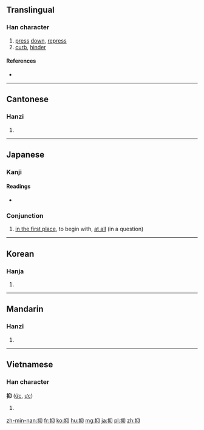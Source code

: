 ==Translingual==

===Han character===
{{Han char|rn=64|rad=手|as=04|sn=7|four=5702<sub>0</sub>|canj=手竹女中 (QHVL)|ids=⿰[[扌]][[卬]]}}

# [[press]] [[down]], [[repress]]
# [[curb]], [[hinder]]

====References====
* {{Han ref|kx=0421.090|dkj=11883|dj=0768.090|hdz=31841.070|uh=6291|ud=25233|bh=A7ED|bd=42989}}

----

==Cantonese==

===Hanzi===
{{yue-hanzi|jyut=|y=yik1}}

# {{defn|lang=yue|sort=手04}}

----

==Japanese==

===Kanji===
{{ja-kanji|grade=c|rs=手04}}

====Readings====
* {{ja-readings|on=[[よく]] (yoku)|kun=[[おさえる]] (osaeru)}}

===Conjunction===
{{ja-pos|k|conjunction|rom=somosomo|hira=そもそも}} 

# [[in the first place]], to begin with, [[at all]] (in a question)

----

==Korean==

===Hanja===
{{ko-hanja|hangeul=억|eumhun=|rv=eok|mr=ŏk|y=ek}}

# {{defn|lang=ko|sort=手04}}

----

==Mandarin==

===Hanzi===
{{cmn-hanzi|pin=[[yì]] ([[yi4]])|wg=i<sup>4</sup>}}

# {{defn|lang=cmn|sort=手04}}

----

==Vietnamese==

===Han character===
'''抑''' ([[ức]], [[ực]])

# {{defn|lang=vi}}

[[zh-min-nan:抑]]
[[fr:抑]]
[[ko:抑]]
[[hu:抑]]
[[mg:抑]]
[[ja:抑]]
[[pl:抑]]
[[zh:抑]]